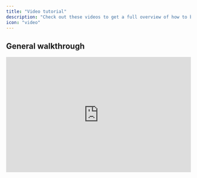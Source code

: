```yaml
---
title: "Video tutorial"
description: "Check out these videos to get a full overview of how to build an app with Lovable."
icon: "video"
---
```


## General walkthrough&#x20;

<AccordionGroup>
  <Accordion title="Build an AI-Powered Calorie Tracking WebApp" defaultOpen={false}>
    <iframe width="100%" height="315" src="https://www.youtube.com/embed/c0zhLzcVJRI?si=6JJk5SHk3VnMroCN" title="YouTube video player" frameborder="0" allow="accelerometer; autoplay; clipboard-write; encrypted-media; gyroscope; picture-in-picture; web-share" referrerpolicy="strict-origin-when-cross-origin" allowfullscreen />

    In this tutorial, we'll walk you through creating an AI-powered calorie tracking app, complete with authentication, a beautiful responsive design, OpenAI integration, and deployment to production.

    <Steps>
      <Step title="Setting Up the Foundation">
        The foundation of any Lovable project is a good prompt. For this app, here’s an example:

        ```
        Create a calorie tracking app with the following features:
        Landing page, dashboard, and a meals page.
        Input fields for meal descriptions or images, with analysis powered by GPT-4.
        Daily progress tracking and integration with Supabase for authentication and database management.
        Beautiful and mobile-responsive UI.
        ```

        Once Lovable generates the UI skeleton:

        * Review the navigation setup and landing page design.

        * Iterate on the prompt to refine the layout and ensure mobile responsiveness.

        <Note>
          Be explicit about starting with the UI. Lovable works best when tasks are broken into clear steps. For instance, outline navigation, page structures, and design themes early in the prompt
        </Note>
      </Step>

      <Step title="Designing the UI">
        Lovable emphasizes a step-by-step approach, akin to constructing a building:

        * Start with **scaffolding**: Plan your app structure (e.g., user experience flow, page layout).

        * Add the **first layer**: Create empty pages with basic design elements.

        * Refine the **details**: Add colors, animations, and mobile responsiveness.

        <Note>
          If you have pre-made designs in [Figma](), you can take screenshots and include them in your Lovable prompt. Providing high-resolution images ensures better results.
        </Note>
      </Step>

      <Step title="Integrate Supabase for Backend and Authentication">
        Once the UI is ready, it’s time to add backend functionality:

        1. Set up a [**Supabase**]() **account** and create a project.

        2. Link it to Lovable by pressing the "Connect Supabase" button.

        3. For data storage, Lovable will generate SQL tables. For instance:

        * A `profiles` table to store user information.

        * A `meals` table linked to users for tracking daily entries.

        <Info>
          Use row-level security (RLS) rules in Supabase to ensure user privacy. Lovable can handle this for you automatically.
        </Info>
      </Step>

      <Step title="Integrating OpenAI for Meal Analysis">
        The magic of this app lies in its AI capabilities. To analyze meals:

        1. Obtain an [OpenAI API key]() from your developer dashboard.

        2. Use [GPT-4]() for analyzing meal descriptions or images.

        3. Ensure API keys are securely stored in Edge functions to prevent unauthorized access.

        **Features to include:**

        * **Analyze meal descriptions**: Estimate nutritional values (calories, protein, carbs, fat).

        * **Image recognition**: Upload a meal photo, and GPT-4 will extract a description and nutritional data.

        <Info>
          *Pro Tips for OpenAI Integration:*

          * Use **function calling** for structured responses, ensuring data is formatted correctly for database insertion.

          * Test the functionality by asking the app to analyze simple meal entries like “2 eggs.”
        </Info>
      </Step>

      <Step title="Implementing Payments with Stripe">
        To monetize the app, add subscription-based payments:

        1. Create a [Stripe]() account and set up a product (e.g., “Standard Plan” for $12/month).

        2. Integrate Stripe with Lovable by adding the API key and product price ID.

        3. Redirect non-paying users to the landing page. Only paying users can access the main app.

        <Info>
          *Additional Tips:*

          * Enable Stripe’s **customer portal** to let users manage subscriptions (e.g., cancel or update payment methods).

          * Test payments in Stripe’s test mode using the provided test credit card details.
        </Info>
      </Step>

      <Step title="Testing and Debugging">
        Errors are a natural part of development, and Lovable simplifies debugging:

        * Use the **"Try to Fix"** button whenever a build error occurs.

        * For backend issues, check Supabase logs for detailed error reports.

        * If deploying to [Netlify](), review deployment logs for any build issues. Share logs with Lovable to get tailored fixes.

        <Info>
          &#x20;If you get stuck, revert to a previous version using Lovable’s "Revert" feature. This saves credits and time.
        </Info>
      </Step>

      <Step title="Deploying Your App">
        Once your app is ready, deploy it with Lovable or Netlify:

        1. Use Lovable’s deploy feature to host the app on a default domain.

        2. For custom domains:

        * Connect your [GitHub repository]() to Netlify.

        * Purchase a domain and configure [DNS settings]() to link it to Netlify.

        <Info>
          Update your app’s metadata (favicon, meta tags, OG image) for better branding and SEO.
        </Info>
      </Step>
    </Steps>
  </Accordion>

  <Accordion title="Build a Simple CRM with Resend" defaultOpen={false}>
    <iframe width="100%" height="315" src="https://www.youtube.com/embed/5ZL744_Wxjo?si=qrKlOL_1fAnz7rgc" title="YouTube video player" frameborder="0" allow="accelerometer; autoplay; clipboard-write; encrypted-media; gyroscope; picture-in-picture; web-share" referrerpolicy="strict-origin-when-cross-origin" allowfullscreen />

    In this tutorial, we'll walk through creating a simple yet powerful CRM using Lovable for development, Supabase for data storage, and Resend for email automation. By the end, you'll have a system that collects leads, stores them securely, and allows you to send follow-up emails—all built in less than an hour.

    <Steps>
      <Step title="Setting Up the Contact Form in Lovable">
        The first step is to create a landing page with a contact form where users can submit their details.

        ### Instructions:

        1. Open Lovable and create a new project.

        2. Use the AI assistant to generate a simple landing page by prompting: *"Create a SaaS landing page with a contact form collecting name, email, and message."*

        3. Add form validation to ensure proper data entry.

        At this stage, your landing page should include a form that users can fill out. However, we need to store this data somewhere, which leads us to Supabase.
      </Step>

      <Step title="Connecting Supabase for Data Storage">
        Supabase is an open-source alternative to Firebase, offering a secure and scalable database for your CRM.

        ### Instructions:

        1. Create a **Supabase** account and start a new project.

        2. In Lovable, connect your Supabase project by adding the **API key**.

        3. Create a database table named `contacts` with columns:

           * `id` (UUID, primary key)

           * `name` (text)

           * `email` (text)

           * `message` (text)

           * `created_at` (timestamp)

        4. Modify the contact form to send form data to Supabase upon submission.

        With this setup, user submissions will be stored securely in Supabase, and we can move on to automating email notifications.
      </Step>

      <Step title="Automating Emails with Resend">
        [Resend]() ensures that every new contact receives a confirmation email while allowing us to send follow-up messages later.

        ### Instructions:

        1. Create a **Resend** account.

        2. Verify your domain to improve email deliverability.

        3. Generate an **API key** and integrate it into Lovable.

        4. Modify the submission function to trigger an email confirmation using Resend.
      </Step>

      <Step title="Creating an Admin Dashboard">
        To manage leads efficiently, we need an admin dashboard where authenticated users can view and respond to contacts.

        ### Instructions:

        1. Create an **admin route** in Lovable.

        2. Implement **authentication** with Supabase (email/password login).

        3. Display stored contacts in a **table format** with the following:

           * Contact Name

           * Email

           * Message Preview

           * Date Submitted

        4. Add a **detailed view** panel where clicking on a contact reveals full details.

        Now, only logged-in users can view and manage CRM data.
      </Step>

      <Step title="Sending Personalized Emails from the Admin Dashboard">
        To streamline communication, we'll add the ability to send custom follow-up emails directly from the admin dashboard.

        ### Instructions:

        1. Add a **text field** and predefined templates (e.g., "Thank you for signing up!" or "Follow-up on your request").

        2. Implement a **send button** that triggers an email using Resend.

        3. Log sent emails in Supabase for future reference.

        Once implemented, you can send quick, personalized emails without leaving the CRM.
      </Step>

      <Step title="Adding a Newsletter Subscription Feature">
        A great way to nurture leads is by sending updates via a newsletter. We'll add a subscription form to capture emails.

        ### Instructions:

        1. Add a **newsletter signup form** to the landing page.

        2. Connect the form to **Resend Audiences** to store subscribers.

        3. Set up a simple **broadcast email campaign** to engage subscribers.

        Now, you can send newsletters to all subscribers directly from Resend.
      </Step>

      <Step title="Congratulations 🎉 ">
        You’ve successfully built a simple CRM that collects leads, sends confirmation emails, allows for admin management, and enables direct email outreach—all in under an hour.
      </Step>
    </Steps>
  </Accordion>

  <Accordion title="Build Interactive Elements in Web Development">
    <iframe width="100%" height="315" src="https://www.youtube.com/embed/b-O7Ew0Q2ig?si=UPyQQdnualImIP8j" title="YouTube video player" frameborder="0" allow="accelerometer; autoplay; clipboard-write; encrypted-media; gyroscope; picture-in-picture; web-share" referrerpolicy="strict-origin-when-cross-origin" allowfullscreen />

    Building engaging, interactive web experiences just got easier with Lovable’s latest updates!

    <Steps>
      <Step title="Effortless UI Customization with Visual Edits">
        One of the biggest upgrades to Lovable is the ability to modify UI elements instantly without consuming AI credits. You can now:

        * Edit text directly on your project.

        * Adjust button colors and styles in real-time.

        * Upload and swap images seamlessly.

        * Hover over elements to make quick adjustments.

        <Info>
          Users can now select text, change colors, or swap icons effortlessly without needing AI intervention—allowing for a smoother design iteration process.
        </Info>
      </Step>

      <Step title="Advanced Debugging and API Error Handling">
        Previously, users faced challenges when dealing with third-party API integration errors. Lovable now:

        * Surfaces richer error messages for easier debugging.

        * Eliminates irrelevant popups, improving focus on critical issues.

        * Enables AI-driven error detection for automatic fixes.

        <Info>
          Instead of overwhelming users with generic popups, Lovable now feeds error context directly into its AI, which can decide when an issue needs to be addressed and how to fix it.
        </Info>
      </Step>

      <Step title="Creating Dynamic Backgrounds and Animations">
        Lovable now supports seamless integration of animated and interactive elements using **p5.js** and other libraries.

        #### **Example Project: Travel Agency Website with Interactive Flags**

        A recent live demo showcased how to build a travel agency landing page featuring:

        1. **An animated hero section** with flags dynamically appearing and moving in response to mouse interactions.

        2. **A sticky-scroll section** that changes based on the user’s scroll position.

        3. **Interactive hover effects** where images react to user movements.

        #### **How to Implement Animated Effects**

        To create these effects, users followed this simple process:

        * **Define the desired animation:**

        <Info>
          Make the background interactive with floating elements that move away when hovered over.
        </Info>

        * **Use p5.js to generate effects:**

          * Implement a chromatic smoke pattern.

          * Swap out static images for dynamic flag animations.

        * **Enhance user experience with physics-based interactions:**

          * Make elements move dynamically based on user actions.

        <Info>
          If an animation isn’t working, use Lovable’s chat mode to debug and refine the effect with step-by-step AI guidance.
        </Info>
      </Step>

      <Step title="Importing Custom Elements from External Libraries">
        With [**21st.dev**](), users can now integrate pre-built UI components seamlessly into Lovable projects.

        1. Browse **21st.dev** for a button design.

        2. Copy the AI-generated prompt.

        3. Paste it into Lovable and replace an existing button.

        This approach accelerates design workflows and allows for more polished, visually cohesive interfaces.

        <Info>
          This same method works for importing animation presets from **motion.dev**, making it easier to add high-quality motion effects without custom coding.
        </Info>
      </Step>
    </Steps>
  </Accordion>
</AccordionGroup>

## Building, Branding, and Launching a real micro-SaaS, live!

<AccordionGroup>
  <Accordion title="Step 1: Designing the Core Features" defaultOpen={false}>
    <iframe width="100%" height="315" src="https://www.youtube.com/embed/8QDL9cCIXqU?si=JPHSSBoWO4dXl7vB" title="YouTube video player" frameborder="0" allow="accelerometer; autoplay; clipboard-write; encrypted-media; gyroscope; picture-in-picture; web-share" referrerpolicy="strict-origin-when-cross-origin" allowfullscreen />
  </Accordion>

  <Accordion title="Step 2: AI-Powered Learning Features with Replicate" defaultOpen={false}>
    <iframe width="100%" height="315" src="https://www.youtube.com/embed/eSDhk4VkVLE?si=-JhSjxsKIrPACNOK" title="YouTube video player" frameborder="0" allow="accelerometer; autoplay; clipboard-write; encrypted-media; gyroscope; picture-in-picture; web-share" referrerpolicy="strict-origin-when-cross-origin" allowfullscreen />

    ## Key Features of Replicate

    Here’s a closer look at what makes Replicate a game-changer for AI integration:

    1. **Playground for Experimentation**: Replicate’s Playground lets you test models, refine prompts, and compare outputs in real-time. You can quickly iterate on prompts like: *"Generate a visually engaging banner image for a Spanish language course."* Zeke highlighted how **Playground Beta** allows for bulk testing by running multiple variations simultaneously. This feature speeds up experimentation and ensures you get the best results.

    2. **Wide Range of AI Models**: From text-to-image to text-to-speech and video generation, Replicate offers diverse options for developers. Models are categorized for easy exploration, so you can find the right tool for your project. *"Replicate’s API supports multimodal outputs, making it ideal for building media-rich applications,"* Zeke explained.

    3. **API and Deployment Tools**: Once you’ve selected your model, Replicate provides API endpoints and deployment tools to embed these capabilities into your app. Developers can even control scaling and hardware requirements for custom models, making Replicate a production-ready solution.

    ## Practical Use Cases for Lovable x Replicate

    The integration of Lovable and Replicate unlocks countless possibilities for AI-powered applications. Here are some examples:

    1. **Education Apps**: Generate visually engaging educational content using Replicate’s image models and integrate them into interactive learning experiences with Lovable.

    2. **Media-Rich Marketing Campaigns**: Leverage text-to-speech or video generation models to create dynamic content for ads, presentations, or social media campaigns.

    3. **Real-Time AI Assistants**: Combine Lovable’s WebRTC integration with Replicate’s text-to-speech models to build real-time conversational agents.

    4. **Creative Projects**: Artists and creators can use Replicate for unique visual outputs, while Lovable makes it simple to build an app around these features.
  </Accordion>

  <Accordion title="Step 3: Branding the App" defaultOpen={false}>
    <iframe width="100%" height="315" src="https://www.youtube.com/embed/fILdgFNqvmU?si=_Xg-XTMTQuBN7bE1" title="YouTube video player" frameborder="0" allow="accelerometer; autoplay; clipboard-write; encrypted-media; gyroscope; picture-in-picture; web-share" referrerpolicy="strict-origin-when-cross-origin" allowfullscreen />
  </Accordion>

  <Accordion title="Step 4: Final Tweaks, Big Bets & Live Launch">
    <iframe width="100%" height="315" src="https://www.youtube.com/embed/12013xnxYzM?si=4qOqTgcgO_IY_G1P" title="YouTube video player" frameborder="0" allow="accelerometer; autoplay; clipboard-write; encrypted-media; gyroscope; picture-in-picture; web-share" referrerpolicy="strict-origin-when-cross-origin" allowfullscreen />
  </Accordion>
</AccordionGroup>

[This article](https://lovable.dev/blog/2025-01-13-building-the-future-of-ai-powered-apps-with-lovable-a-live-office-hours-recap) can help follow step-by-step what Kristian and Harry built.

## Use Cases

<AccordionGroup>
  <Accordion title="Build a SaaS Landing Page with Groq API" defaultOpen={false}>
    <iframe width="100%" height="315" src="https://www.youtube.com/embed/S0k8FOmqjog?si=935gSBuflrRbljlF" title="YouTube video player" frameborder="0" allow="accelerometer; autoplay; clipboard-write; encrypted-media; gyroscope; picture-in-picture; web-share" referrerpolicy="strict-origin-when-cross-origin" allowfullscreen />
  </Accordion>

  <Accordion title="Build a SaaS Landing Page" defaultOpen={false}>
    <iframe width="100%" height="315" src="https://www.youtube.com/embed/4qt9nlamiIQ?si=Xc0EUD6iyCwPFMay" title="YouTube video player" frameborder="0" allow="accelerometer; autoplay; clipboard-write; encrypted-media; gyroscope; picture-in-picture; web-share" referrerpolicy="strict-origin-when-cross-origin" allowfullscreen />
  </Accordion>

  <Accordion title="Build a Feedback Tool" defaultOpen={false}>
    Lovable empowers users to transform ideas into full-stack applications using natural language, enabling non-technical users to overcome traditional development barriers. The session showcased the platform’s capabilities to iterate quickly and deliver production-ready results.

    <iframe width="100%" height="315" src="https://www.youtube.com/embed/tYDqBMilHkM?si=6eD-0GoQEywncOqQ" title="YouTube video player" frameborder="0" allow="accelerometer; autoplay; clipboard-write; encrypted-media; gyroscope; picture-in-picture; web-share" referrerpolicy="strict-origin-when-cross-origin" allowfullscreen />

    ### **Core Features Implemented:**

    1. **Authentication**

       * Users can sign up, log in, and manage profiles using Supabase integration.

       * Secure user sessions enable tailored experiences.

    2. **Feedback Submission and Voting**

       * Users can submit feedback with titles, descriptions, and images.

       * Each feedback entry displays vote counts and supports real-time upvoting.

    3. **Admin Dashboard with AI Summaries**

       * Admins can review all feedback, filter by votes, and sort entries.

       * AI-powered summaries identify actionable insights using OpenAI and Supabase Edge Functions.

    4. **User Presence Tracking**

       * Real-time presence indicators show active users on the platform.

    5. **Detailed Feedback Pages with Comments**

       * Each feedback entry has a dedicated page for discussions, enabling teams to collaborate and prioritize efficiently.

    6. **File Attachments**

       * Users can attach images to feedback, stored securely using Supabase’s storage capabilities.

    ## **Session Highlights**

    1. **Effortless Authentication Setup**: Using a single prompt, the team set up authentication and managed secure user sessions.

    2. **Power of Real-Time Updates**: Supabase’s real-time features allowed for instant updates, enhancing interactivity.

    3. **Leveraging AI for Insights**: AI summaries offered a streamlined way to analyze and prioritize feedback.

    4. **Responsive Debugging and Iteration**: The team showcased how to troubleshoot and refine features in real-time, leveraging Lovable’s flexible editing capabilities.

    5. **Custom UI Design Integration**: A user-provided screenshot inspired a redesigned sidebar, showing how external design ideas can seamlessly integrate into Lovable apps.

    ## **Key Takeaways**

    1. **Plan Features Incrementally** Start with foundational features like authentication, then layer on additional functionalities for scalability.

    2. **Optimize Prompting**

       * Use detailed and structured prompts to guide the AI.

       * Break complex ideas into clear steps to achieve precise outcomes.

    3. **Utilize Supabase Integrations** Supabase’s tools (authentication, storage, Edge Functions) are powerful allies in app development.

    4. **Learn Through Iteration**

       * Building with Lovable fosters full-stack development skills.

       * Experimentation leads to better understanding and results.
  </Accordion>

  <Accordion title="Build a Marketing Landing Page" defaultOpen={false}>
    <iframe width="100%" height="315" src="https://www.youtube.com/embed/tR4d8Mz5Bgk?si=Sofq45DrmrqCG1ja" title="YouTube video player" frameborder="0" allow="accelerometer; autoplay; clipboard-write; encrypted-media; gyroscope; picture-in-picture; web-share" referrerpolicy="strict-origin-when-cross-origin" allowfullscreen />
  </Accordion>

  <Accordion title="Build a Productized Development Agency" defaultOpen={false}>
    <iframe width="100%" height="315" src="https://www.youtube.com/embed/eZsbfEA-_oI?si=ngagWq3q3Km1jY6J" title="YouTube video player" frameborder="0" allow="accelerometer; autoplay; clipboard-write; encrypted-media; gyroscope; picture-in-picture; web-share" referrerpolicy="strict-origin-when-cross-origin" allowfullscreen />

    The goal for this session was to build an app that allows developers, designers, or consultants to offer subscription-based services—a business model inspired by platforms like DesignJoy.

    ### **Core Features Built:**

    1. **Authentication and User Management**:

       * Superbase integration for user sign-ups, logins, and profile management.

       * Persistent user sessions to improve app usability.

    2. **Stripe Subscription Integration**:

       * Enabled users to subscribe to different pricing tiers.

       * Managed subscription status, ensuring only paid users access premium features.

    3. **Dashboard and Task Management**:

       * User-specific dashboards with task boards and drag-and-drop functionality.

       * Real-time task updates for seamless collaboration.

    4. **AI Chatbot**:

       * Integrated OpenAI to provide a chatbot capable of responding intelligently to user queries.

       * Built in a single prompt, showcasing Lovable's efficiency.

    ## **Session Highlights**

    1. **Authentication as a Foundation** Authentication was the first feature implemented, setting up a robust framework for managing users. The team emphasized the importance of integrating authentication early to prevent issues when scaling the app.

    2. **Building Subscriptions with Stripe** The session demonstrated how to integrate Stripe for subscription management:

       * Users could select pricing tiers and complete payments via Stripe.

       * Subscription data was stored in a Supabase database, providing a seamless user experience.

    3. **Iterative Debugging and Refinement** The team tackled real-time debugging challenges, offering valuable insights into troubleshooting. Techniques included:

       * Using console logs and error messages to identify issues.

       * Reverting to previous app versions to avoid getting stuck in broken states.

       * Guiding Lovable’s AI with detailed prompts to ensure accurate fixes.

    4. **Adding AI-Powered Functionality** The session concluded with the integration of an AI chatbot, illustrating how OpenAI can add dynamic functionality to apps. This feature could be extended to serve as a virtual assistant, concierge, or data query interface.

    ## **Key Takeaways**

    1. **Start with a Solid Foundation** Integrate essential features like authentication early to avoid complications later.

    2. **Be Specific in Your Prompts** Clear and detailed prompts yield better results. Use bullet points or numbered lists to outline complex requirements.

    3. **Iterate and Debug Creatively** Don’t be afraid to experiment with different approaches. When in doubt, revert to a previous version and try again.

    4. **Utilize Community and Support** Join Lovable’s [Discord community](https://discord.gg/lovable-dev) to connect with other builders, get help, and share best practices.

    5. **Deploy Seamlessly with GitHub and Netlify** The session showcased how easy it is to deploy Lovable apps using GitHub and Netlify. Custom domains can also be configured to give your app a professional touch.
  </Accordion>

  <Accordion title="Lovable and Make Integration" defaultOpen={false}>
    <iframe width="100%" height="315" src="https://www.youtube.com/embed/IqWfKj4mUIo?si=sIUpyvAuOH9Fu_oe" title="YouTube video player" frameborder="0" allow="accelerometer; autoplay; clipboard-write; encrypted-media; gyroscope; picture-in-picture; web-share" referrerpolicy="strict-origin-when-cross-origin" allowfullscreen />
  </Accordion>

  <Accordion title="Build an AI-Enhanced Web App" defaultOpen={false}>
    <iframe width="100%" height="315" src="https://www.youtube.com/embed/gqsZGxuymTk?si=xwjEwFQCa5p8WVLh" title="YouTube video player" frameborder="0" allow="accelerometer; autoplay; clipboard-write; encrypted-media; gyroscope; picture-in-picture; web-share" referrerpolicy="strict-origin-when-cross-origin" allowfullscreen />
  </Accordion>

  <Accordion title="Build a Car Prompt Engineering Agent" defaultOpen={false}>
    <iframe width="100%" height="315" src="https://www.youtube.com/embed/Zv7N0SxfpRM?si=Ro0Eg---h0rBz-HY" title="YouTube video player" frameborder="0" allow="accelerometer; autoplay; clipboard-write; encrypted-media; gyroscope; picture-in-picture; web-share" referrerpolicy="strict-origin-when-cross-origin" allowfullscreen />
  </Accordion>

  <Accordion title="Build an AI Coding Agent with Supabase & Stripe" defaultOpen={false}>
    <iframe width="100%" height="315" src="https://www.youtube.com/embed/9z54zkmK-to?si=COVYmfEhrkkcog6O" title="YouTube video player" frameborder="0" allow="accelerometer; autoplay; clipboard-write; encrypted-media; gyroscope; picture-in-picture; web-share" referrerpolicy="strict-origin-when-cross-origin" allowfullscreen />
  </Accordion>

  <Accordion title="Build a Chat-Based Interface" defaultOpen={false}>
    <iframe width="100%" height="315" src="https://www.youtube.com/embed/zrArB5tj3kY?si=vArHxa-gh10ncZww" title="YouTube video player" frameborder="0" allow="accelerometer; autoplay; clipboard-write; encrypted-media; gyroscope; picture-in-picture; web-share" referrerpolicy="strict-origin-when-cross-origin" allowfullscreen />
  </Accordion>

  <Accordion title="Build a Course Platform" defaultOpen={false}>
    <iframe width="100%" height="315" src="https://www.youtube.com/embed/UcgKlpu49Ys?si=fCaxC1gB-wkC_AOh" title="YouTube video player" frameborder="0" allow="accelerometer; autoplay; clipboard-write; encrypted-media; gyroscope; picture-in-picture; web-share" referrerpolicy="strict-origin-when-cross-origin" allowfullscreen />
  </Accordion>

  <Accordion title="Build SaaS Startup with Supabase" defaultOpen={false}>
    <iframe width="100%" height="315" src="https://www.youtube.com/embed/mJwPvyc4-rk?si=SUWZG6C1dLpV9StO" title="YouTube video player" frameborder="0" allow="accelerometer; autoplay; clipboard-write; encrypted-media; gyroscope; picture-in-picture; web-share" referrerpolicy="strict-origin-when-cross-origin" allowfullscreen />
  </Accordion>

  <Accordion title="Build an AI-powered Web Application with OpenAI API" defaultOpen={false}>
    <iframe width="100%" height="315" src="https://www.youtube.com/embed/jUwXTviRhhM?si=VzpmIP8SVSWufOKH" title="YouTube video player" frameborder="0" allow="accelerometer; autoplay; clipboard-write; encrypted-media; gyroscope; picture-in-picture; web-share" referrerpolicy="strict-origin-when-cross-origin" allowfullscreen />
  </Accordion>

  <Accordion title="Build a Todo List App" defaultOpen={false}>
    <iframe width="100%" height="315" src="https://www.youtube.com/embed/AmPuBwjT5iU?si=3VZ1_Qg5peqF1S7R" title="YouTube video player" frameborder="0" allow="accelerometer; autoplay; clipboard-write; encrypted-media; gyroscope; picture-in-picture; web-share" referrerpolicy="strict-origin-when-cross-origin" allowfullscreen />
  </Accordion>

  <Accordion title="Build AI Agents" defaultOpen={false}>
    <iframe width="100%" height="315" src="https://www.youtube.com/embed/sgnBMD8jGWU?si=eRtlvDDwGfEa_-J1" title="YouTube video player" frameborder="0" allow="accelerometer; autoplay; clipboard-write; encrypted-media; gyroscope; picture-in-picture; web-share" referrerpolicy="strict-origin-when-cross-origin" allowfullscreen />
  </Accordion>

  <Accordion title="Build a Recipe Tracking App" defaultOpen={false}>
    <iframe width="100%" height="315" src="https://www.youtube.com/embed/yH3DyG7jqRo?si=bV9BQkcTqN9KUDqT" title="YouTube video player" frameborder="0" allow="accelerometer; autoplay; clipboard-write; encrypted-media; gyroscope; picture-in-picture; web-share" referrerpolicy="strict-origin-when-cross-origin" allowfullscreen />

    <iframe width="100%" height="315" src="https://www.youtube.com/embed/W54pjYSSTo0?si=NjeR7dRxbLbiqEPe" title="YouTube video player" frameborder="0" allow="accelerometer; autoplay; clipboard-write; encrypted-media; gyroscope; picture-in-picture; web-share" referrerpolicy="strict-origin-when-cross-origin" allowfullscreen />
  </Accordion>

  <Accordion title="Build a Fullstack Social Networking App" defaultOpen={false}>
    <iframe width="100%" height="315" src="https://www.youtube.com/embed/1qXwGCIh9Q8?si=r3nNUUJzgL3Cf986" title="YouTube video player" frameborder="0" allow="accelerometer; autoplay; clipboard-write; encrypted-media; gyroscope; picture-in-picture; web-share" referrerpolicy="strict-origin-when-cross-origin" allowfullscreen />
  </Accordion>

  <Accordion title="Build Text-to-Webapp Platform" defaultOpen={false}>
    <iframe width="100%" height="315" src="https://www.youtube.com/embed/cwdPcbWwb2s?si=OY_JIaSdQjDCpUar" title="YouTube video player" frameborder="0" allow="accelerometer; autoplay; clipboard-write; encrypted-media; gyroscope; picture-in-picture; web-share" referrerpolicy="strict-origin-when-cross-origin" allowfullscreen />
  </Accordion>

  <Accordion title="Build an AI-powered Note Taker" defaultOpen={false}>
    <iframe width="100%" height="315" src="https://www.youtube.com/embed/6VejFu1nEYs?si=VZzUyJ3ABSQPvGeW" title="YouTube video player" frameborder="0" allow="accelerometer; autoplay; clipboard-write; encrypted-media; gyroscope; picture-in-picture; web-share" referrerpolicy="strict-origin-when-cross-origin" allowfullscreen />
  </Accordion>

  <Accordion title="Build a Wealth Tracker App" defaultOpen={false}>
    <iframe width="100%" height="315" src="https://www.youtube.com/embed/2MYwWu4u_ZM?si=nTtL39uf8tKuHZVT" title="YouTube video player" frameborder="0" allow="accelerometer; autoplay; clipboard-write; encrypted-media; gyroscope; picture-in-picture; web-share" referrerpolicy="strict-origin-when-cross-origin" allowfullscreen />
  </Accordion>

  <Accordion title="Build an SEO Lead Generation Website" defaultOpen={false}>
    <iframe width="100%" height="315" src="https://www.youtube.com/embed/NC9hVmKNnk0?si=U7JaiQ5EJo3ysh_x" title="YouTube video player" frameborder="0" allow="accelerometer; autoplay; clipboard-write; encrypted-media; gyroscope; picture-in-picture; web-share" referrerpolicy="strict-origin-when-cross-origin" allowfullscreen />
  </Accordion>

  <Accordion title="Build a Hiring Platform with Advanced Troubleshooting and Cursor" defaultOpen={false}>
    <iframe width="100%" height="315" src="https://www.youtube.com/embed/z8R7uWeSAbg?si=QSeApl8WSrLq59Y1" title="YouTube video player" frameborder="0" allow="accelerometer; autoplay; clipboard-write; encrypted-media; gyroscope; picture-in-picture; web-share" referrerpolicy="strict-origin-when-cross-origin" allowfullscreen />

    <Steps>
      <Step title="Start with Inspiration">
        Every project starts with a clear vision. For this MVP, the client wanted an **AI-powered dashboard**.

        To kickstart the design process:

        * Took a screenshot of a relevant landing page.

        * Asked [**ChatGPT**]() to describe the design in detail—layout, sections, colors, and typography.

        * Used this breakdown as the **foundation for building in Lovable**

        <Info>
          *Describe this landing page in detail, including layout, sections, colors, and typography.*
        </Info>
      </Step>

      <Step title="Build the Core with Lovable">
        Once the blueprint was ready, Lovable handled the **entire foundation of the app**.
      </Step>

      <Step title="GitHub Integration">
        Lovable **automatically creates a** [**GitHub repository**]() for your project, syncing updates effortlessly. **Workflow:**

        <Steps>
          <Step title="Generate a repo in Lovable." />

          <Step title="Transfer it to your GitHub account." />

          <Step title="Clone it into Cursor for advanced coding." />
        </Steps>

        This keeps everything organized and **developer-friendly** when custom logic is required.
      </Step>

      <Step title="Supabase for Authentication & Database">
        With Supabase integration, setting up the backend was a breeze.

        * **Added authentication** for user signups/logins.

        * **Set up a database** to manage profiles and app data.

        * **Connected APIs** without writing redundant boilerplate code.

        <Info>
          *Add Supabase authentication to the app, allowing users to sign up and log in using their email.*
        </Info>
      </Step>

      <Step title="Email Automation with Resend">
        To ensure smooth communication, Lovable’s [**Resend integration**]() handled transactional emails.

        * **Welcome emails** for new users.

        * **Action-triggered notifications** within the app.

        <Info>
          *Set up an email workflow using Resend that sends a welcome email to users upon signup and a notification when they complete an action.*
        </Info>
      </Step>

      <Step title="Chat with Your Codebase">
        Lovable’s built-in **chat feature** makes managing large projects effortless.

        You can:&#x20;

        * Ask which features from the PRD are completed.&#x20;

        * Quickly reference task breakdowns.&#x20;

        * Get a high-level project overview instantly.

        <Info>
          *Based on the PRD and task breakdown, list all completed features and highlight pending tasks.*
        </Info>

        This feature **saves hours** by keeping teams aligned on progress.
      </Step>

      <Step title="OpenAI for AI-Powered Features">
        The app needed AI-driven data summarization.

        * **Lovable’s** [**OpenAI integration**]() made API setup seamless.&#x20;

        * AI functionality was up and running in **minutes**.

        <Info>
          *Integrate OpenAI APIs to summarize user data input and display the results on the dashboard.*
        </Info>
      </Step>

      <Step title="AI Image Generation with Replicate">
        For AI-powered visuals, **Replicate integration** allowed users to generate images dynamically.

        * Enabled **custom AI-generated visuals** inside the app.

        * Required minimal configuration.

        <Info>
          *Add Replicate integration to generate AI-powered images based on user inputs.*
        </Info>
      </Step>

      <Step title="Payments with Stripe">
        Handling **subscriptions and transactions** was effortless with Stripe integration.

        * **Set up payment workflows** for different plans.

        * **Tested transactions** for reliability.

        * **Synced Stripe dashboards** for client visibility.

        <Info>
          *Integrate Stripe into the app to allow subscription payments, including a dashboard for users to manage their plans*.
        </Info>
      </Step>

      <Step title="From Lovable to Cursor for Finalization">
        Once the app was functional, it was **synced to GitHub and imported into** [**Cursor**]() for:&#x20;

        * **UI refinements**

        * **Advanced backend logic**

        * **Final debugging & optimisations**

        Cursor provided a **developer-friendly environment** to polish the project before deployment.
      </Step>
    </Steps>

    This streamlined workflow—**ChatGPT for planning, Lovable for building, and Cursor for refining**—significantly **reduces MVP development time**.
  </Accordion>

  <Accordion title="Build an MVP with Lovable" defaultOpen={false}>
    <iframe width="100%" height="315" src="https://www.youtube.com/embed/cAkJ6VZEqm8?si=K47KMSf9Mrv9GyhO" title="YouTube video player" frameborder="0" allow="accelerometer; autoplay; clipboard-write; encrypted-media; gyroscope; picture-in-picture; web-share" referrerpolicy="strict-origin-when-cross-origin" allowfullscreen />
  </Accordion>

  <Accordion title="Build a Business Offer Comparison Tool" defaultOpen={false}>
    <iframe width="100%" height="315" src="https://www.youtube.com/embed/FMq4CRNBlw0?si=FIFYhy7gxbax3G1A" title="YouTube video player" frameborder="0" allow="accelerometer; autoplay; clipboard-write; encrypted-media; gyroscope; picture-in-picture; web-share" referrerpolicy="strict-origin-when-cross-origin" allowfullscreen />
  </Accordion>

  <Accordion title="Build a Website Connected to Airtable" defaultOpen={false}>
    <iframe width="100%" height="315" src="https://www.youtube.com/embed/QfPfroKsJLI?si=zEwjvtfZ5CVIIN5e" title="YouTube video player" frameborder="0" allow="accelerometer; autoplay; clipboard-write; encrypted-media; gyroscope; picture-in-picture; web-share" referrerpolicy="strict-origin-when-cross-origin" allowfullscreen />
  </Accordion>

  <Accordion title="Build a Responsive Search Bar" defaultOpen={false}>
    <iframe width="100%" height="315" src="https://www.youtube.com/embed/gQbwjvUrnA8?si=I-Lm-IGIrotzxKH7" title="YouTube video player" frameborder="0" allow="accelerometer; autoplay; clipboard-write; encrypted-media; gyroscope; picture-in-picture; web-share" referrerpolicy="strict-origin-when-cross-origin" allowfullscreen />
  </Accordion>

  <Accordion title="Build a Personalized Healthcare Management for Individuals and Families">
    <iframe width="100%" height="315" src="https://www.youtube.com/embed/WM7PvU2r84c?si=0O7NP6ByZ5PvNgOk" title="YouTube video player" frameborder="0" allow="accelerometer; autoplay; clipboard-write; encrypted-media; gyroscope; picture-in-picture; web-share" referrerpolicy="strict-origin-when-cross-origin" allowfullscreen />
  </Accordion>

  <Accordion title="Build a Pet Shop App">
    <iframe width="100%" height="315" src="https://www.youtube.com/embed/Sqn4aZTw1cA?si=55F7pn8rZgGMLk1B" title="YouTube video player" frameborder="0" allow="accelerometer; autoplay; clipboard-write; encrypted-media; gyroscope; picture-in-picture; web-share" referrerpolicy="strict-origin-when-cross-origin" allowfullscreen />
  </Accordion>

  <Accordion title="Build an Intelligent Photo Organizer">
    <iframe width="100%" height="315" src="https://www.youtube.com/embed/QA4ZX5FUQAg?si=8A-us5o5rebbRCYc" title="YouTube video player" frameborder="0" allow="accelerometer; autoplay; clipboard-write; encrypted-media; gyroscope; picture-in-picture; web-share" referrerpolicy="strict-origin-when-cross-origin" allowfullscreen />
  </Accordion>

  <Accordion title="Build a Personal Website">
    <iframe width="100%" height="315" src="https://www.youtube.com/embed/sr2vJmZBZ4o?si=KluqHg-WwBBEn_Ve" title="YouTube video player" frameborder="0" allow="accelerometer; autoplay; clipboard-write; encrypted-media; gyroscope; picture-in-picture; web-share" referrerpolicy="strict-origin-when-cross-origin" allowfullscreen />
  </Accordion>

  <Accordion title="Build a Youtube Clone">
    <iframe width="100%" height="315" src="https://www.youtube.com/embed/CfwNxDEXe6I?si=8L3hkLNPaCbcTYHH" title="YouTube video player" frameborder="0" allow="accelerometer; autoplay; clipboard-write; encrypted-media; gyroscope; picture-in-picture; web-share" referrerpolicy="strict-origin-when-cross-origin" allowfullscreen />
  </Accordion>

  <Accordion title="Build an AI Automation Tool with Zapier & Lovable">
    <iframe width="100%" height="315" src="https://www.youtube.com/embed/ELub71s-_HE?si=EjhI7zU4yJQc68EK" title="YouTube video player" frameborder="0" allow="accelerometer; autoplay; clipboard-write; encrypted-media; gyroscope; picture-in-picture; web-share" referrerpolicy="strict-origin-when-cross-origin" allowfullscreen />
  </Accordion>

  <Accordion title="Build a Luma Copycat with Supabase & Lovable">
    <iframe width="100%" height="315" src="https://www.youtube.com/embed/-sSOyO0FiPE?si=TCamI0uASRJ2Kh6j" title="YouTube video player" frameborder="0" allow="accelerometer; autoplay; clipboard-write; encrypted-media; gyroscope; picture-in-picture; web-share" referrerpolicy="strict-origin-when-cross-origin" allowfullscreen />
  </Accordion>
</AccordionGroup>

## Comparison to other tools

<AccordionGroup>
  <Accordion title="AI Coding tools" defaultOpen={false}>
    <iframe width="100%" height="315" src="https://www.youtube.com/embed/FebnrrX8zyY?si=BN_uGD04Y17DzGze" title="YouTube video player" frameborder="0" allow="accelerometer; autoplay; clipboard-write; encrypted-media; gyroscope; picture-in-picture; web-share" referrerpolicy="strict-origin-when-cross-origin" allowfullscreen />
  </Accordion>

  <Accordion title="Bolt vs Lovable" defaultOpen={false}>
    <iframe width="100%" height="315" src="https://www.youtube.com/embed/3eDrAHjSqXo?si=dSWUdVYdlO4Zc3X3" title="YouTube video player" frameborder="0" allow="accelerometer; autoplay; clipboard-write; encrypted-media; gyroscope; picture-in-picture; web-share" referrerpolicy="strict-origin-when-cross-origin" allowfullscreen />

    <iframe width="100%" height="315" src="https://www.youtube.com/embed/vN4hN3aD4l0?si=gNEYbrXQibveArHA" title="YouTube video player" frameborder="0" allow="accelerometer; autoplay; clipboard-write; encrypted-media; gyroscope; picture-in-picture; web-share" referrerpolicy="strict-origin-when-cross-origin" allowfullscreen />

    <iframe width="100%" height="315" src="https://www.youtube.com/embed/yHDvCGNjIqk?si=0CPxdwx9SXqNVc2a" title="YouTube video player" frameborder="0" allow="accelerometer; autoplay; clipboard-write; encrypted-media; gyroscope; picture-in-picture; web-share" referrerpolicy="strict-origin-when-cross-origin" allowfullscreen />
  </Accordion>

  <Accordion title="Databutton vs Lovable" defaultOpen={false}>
    <iframe width="100%" height="315" src="https://www.youtube.com/embed/FebnrrX8zyY?si=BN_uGD04Y17DzGze" title="YouTube video player" frameborder="0" allow="accelerometer; autoplay; clipboard-write; encrypted-media; gyroscope; picture-in-picture; web-share" referrerpolicy="strict-origin-when-cross-origin" allowfullscreen />

    <iframe width="100%" height="315" src="https://www.youtube.com/embed/8QDL9cCIXqU?si=JPHSSBoWO4dXl7vB" title="YouTube video player" frameborder="0" allow="accelerometer; autoplay; clipboard-write; encrypted-media; gyroscope; picture-in-picture; web-share" referrerpolicy="strict-origin-when-cross-origin" allowfullscreen />
  </Accordion>

  <Accordion title="Figma vs Lovable" defaultOpen={false}>
    <iframe width="100%" height="315" src="https://www.youtube.com/embed/m85yY0q8tu4?si=Zatwngy3JSYluyR-" title="YouTube video player" frameborder="0" allow="accelerometer; autoplay; clipboard-write; encrypted-media; gyroscope; picture-in-picture; web-share" referrerpolicy="strict-origin-when-cross-origin" allowfullscreen />

    <iframe width="100%" height="315" src="https://www.youtube.com/embed/eG8Ob9JVIeE?si=IjlUr8YH3xjYNUVU" title="YouTube video player" frameborder="0" allow="accelerometer; autoplay; clipboard-write; encrypted-media; gyroscope; picture-in-picture; web-share" referrerpolicy="strict-origin-when-cross-origin" allowfullscreen />
  </Accordion>
</AccordionGroup>